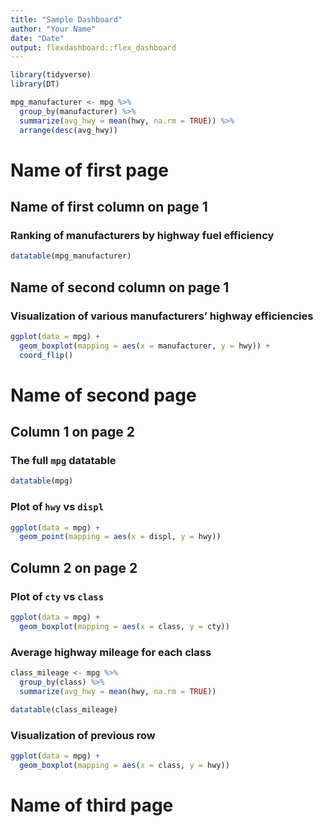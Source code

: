 ---
title: "Sample Dashboard"
author: "Your Name"
date: "Date"
output: flexdashboard::flex_dashboard
---

```{r setup, include=FALSE}
library(tidyverse)
library(DT)
```

```{r}
mpg_manufacturer <- mpg %>%
  group_by(manufacturer) %>%
  summarize(avg_hwy = mean(hwy, na.rm = TRUE)) %>%
  arrange(desc(avg_hwy))
```

# Name of first page

## Name of first column on page 1

### Ranking of manufacturers by highway fuel efficiency

```{r}
datatable(mpg_manufacturer)
```

## Name of second column on page 1

### Visualization of various manufacturers' highway efficiencies

```{r}
ggplot(data = mpg) +
  geom_boxplot(mapping = aes(x = manufacturer, y = hwy)) +
  coord_flip()
```

# Name of second page

## Column 1 on page 2

### The full `mpg` datatable

```{r}
datatable(mpg)
```

### Plot of `hwy` vs `displ`

```{r}
ggplot(data = mpg) +
  geom_point(mapping = aes(x = displ, y = hwy))
```

## Column 2 on page 2

### Plot of `cty` vs `class`

```{r}
ggplot(data = mpg) +
  geom_boxplot(mapping = aes(x = class, y = cty))
```

### Average highway mileage for each class

```{r}
class_mileage <- mpg %>%
  group_by(class) %>%
  summarize(avg_hwy = mean(hwy, na.rm = TRUE))

datatable(class_mileage)
```

### Visualization of previous row

```{r}
ggplot(data = mpg) +
  geom_boxplot(mapping = aes(x = class, y = hwy))
```


# Name of third page